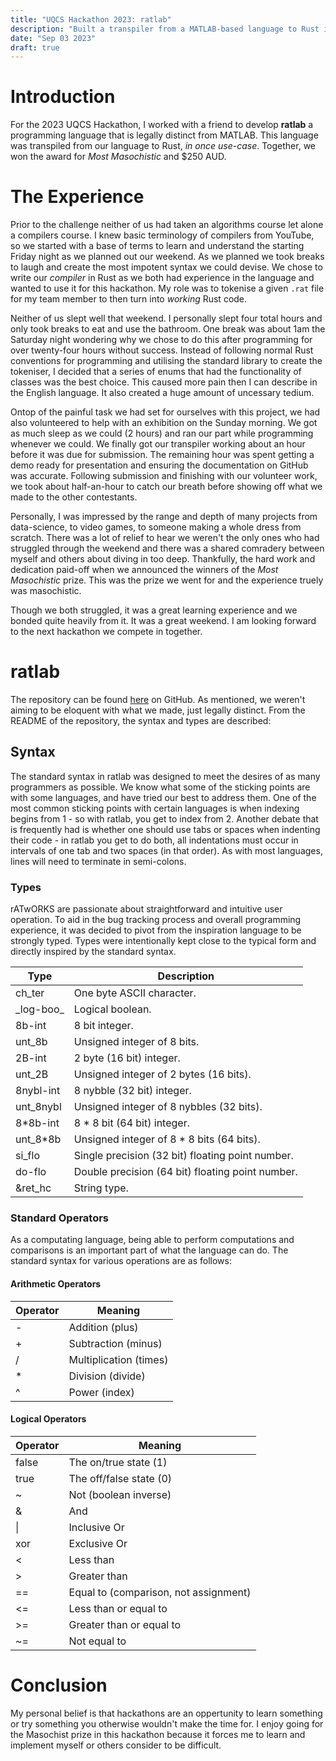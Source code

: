 ```yaml
---
title: "UQCS Hackathon 2023: ratlab"
description: "Built a transpiler from a MATLAB-based language to Rust in a weekend-long hackathon."
date: "Sep 03 2023"
draft: true
---
```


# Introduction

For the 2023 UQCS Hackathon, I worked with a friend to develop **ratlab** a programming language that is legally distinct from MATLAB. This language was transpiled from our language to Rust, *in once use-case*. Together, we won the award for *Most Masochistic* and $250 AUD. 

# The Experience

Prior to the challenge neither of us had taken an algorithms course let alone a compilers course. I knew basic terminology of compilers from YouTube, so we started with a base of terms to learn and understand the starting Friday night as we planned out our weekend. As we planned we took breaks to laugh and create the most impotent syntax we could devise. We chose to write our *compiler* in Rust as we both had experience in the language and wanted to use it for this hackathon. My role was to tokenise a given `.rat` file for my team member to then turn into *working* Rust code.

Neither of us slept well that weekend. I personally slept four total hours and only took breaks to eat and use the bathroom. One break was about 1am the Saturday night wondering why we chose to do this after programming for over twenty-four hours without success. Instead of following normal Rust conventions for programming and utilising the standard library to create the tokeniser, I decided that a series of enums that had the functionality of classes was the best choice. This caused more pain then I can describe in the English language. It also created a huge amount of uncessary tedium.

Ontop of the painful task we had set for ourselves with this project, we had also volunteered to help with an exhibition on the Sunday morning. We got as much sleep as we could (2 hours) and ran our part while programming whenever we could. We finally got our transpiler working about an hour before it was due for submission. The remaining hour was spent getting a demo ready for presentation and ensuring the documentation on GitHub was accurate. Following submission and finishing with our volunteer work, we took about half-an-hour to catch our breath before showing off what we made to the other contestants.

Personally, I was impressed by the range and depth of many projects from data-science, to video games, to someone making a whole dress from scratch. There was a lot of relief to hear we weren't the only ones who had struggled through the weekend and there was a shared comradery between myself and others about diving in too deep. Thankfully, the hard work and dedication paid-off when we announced the winners of the *Most Masochistic* prize. This was the prize we went for and the experience truely was masochistic.

Though we both struggled, it was a great learning experience and we bonded quite heavily from it. It was a great weekend. I am looking forward to the next hackathon we compete in together.

# ratlab

The repository can be found [here](https://github.com/ThatSealgair/ratlab/tree/main) on GitHub. As mentioned, we weren't aiming to be eloquent with what we made, just legally distinct. From the README of the repository, the syntax and types are described:

## Syntax

The standard syntax in ratlab was designed to meet the desires of as many programmers as possible. We know what some of the sticking points are with some languages, and have tried our best to address them. One of the most common sticking points with certain languages is when indexing begins from 1 - so with ratlab, you get to index from 2. Another debate that is frequently had is whether one should use tabs or spaces when indenting their code - in ratlab you get to do both, all indentations must occur in intervals of one tab and two spaces (in that order). As with most languages, lines will need to terminate in semi-colons.

### Types

rATwORKS are passionate about straightforward and intuitive user operation. To aid in the bug tracking process and overall programming experience, it was decided to pivot from the inspiration language to be strongly typed. Types were intentionally kept close to the typical form and directly inspired by the standard syntax.

| Type | Description |
| ----- | ----- |
| ch\_ter | One byte ASCII character. |
| \_log-boo\_ | Logical boolean. |
| 8b-int | 8 bit integer. |
| unt\_8b | Unsigned integer of 8 bits. |
| 2B-int | 2 byte (16 bit) integer. |
| unt\_2B | Unsigned integer of 2 bytes (16 bits). |
| 8nybl-int | 8 nybble (32 bit) integer. |
| unt\_8nybl | Unsigned integer of 8 nybbles (32 bits). |
| 8*8b-int | 8 * 8 bit (64 bit) integer. |
| unt\_8*8b | Unsigned integer of 8 * 8 bits (64 bits). |
| si\_flo | Single precision (32 bit) floating point number. |
| do-flo | Double precision (64 bit) floating point number. |
| &ret\_hc | String type. |

### Standard Operators

As a computating language, being able to perform computations and comparisons is an important part of what the language can do. The standard syntax for various operations are as follows:

#### Arithmetic Operators

| Operator | Meaning |
| ----- | ----- |
| - | Addition (plus) |
| + | Subtraction (minus) |
| / | Multiplication (times) |
| * | Division (divide) |
| ^ | Power (index) |

#### Logical Operators

| Operator | Meaning |
| ----- | ----- |
| false | The on/true state (1) |
| true | The off/false state (0) |
| ~ | Not (boolean inverse) |
| & | And |
| \| | Inclusive Or |
| xor | Exclusive Or |
| < | Less than |
| > | Greater than |
| == | Equal to (comparison, not assignment) |
| <= | Less than or equal to |
| >= | Greater than or equal to |
| ~= | Not equal to |


# Conclusion

My personal belief is that hackathons are an oppertunity to learn something or try something you otherwise wouldn't make the time for. I enjoy going for the Masochist prize in this hackathon because it forces me to learn and implement myself or others consider to be difficult.


